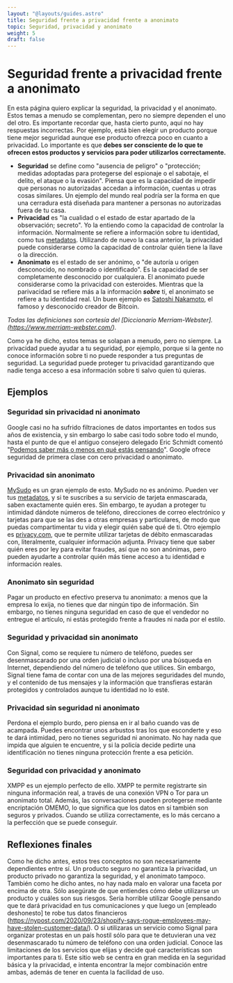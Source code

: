 ```yaml
---
layout: "@layouts/guides.astro"
title: Seguridad frente a privacidad frente a anonimato
topic: Seguridad, privacidad y anonimato
weight: 5
draft: false
---
```



# Seguridad frente a privacidad frente a anonimato

En esta página quiero explicar la seguridad, la privacidad y el anonimato. Estos temas a menudo se complementan, pero no siempre dependen el uno del otro. Es importante recordar que, hasta cierto punto, aquí no hay respuestas incorrectas. Por ejemplo, está bien elegir un producto porque tiene mejor seguridad aunque ese producto ofrezca poco en cuanto a privacidad. Lo importante es que **debes ser consciente de lo que te ofrecen estos productos y servicios para poder utilizarlos correctamente.**

<Highlighting>

- **Seguridad** se define como "ausencia de peligro" o "protección; medidas adoptadas para protegerse del espionaje o el sabotaje, el delito, el ataque o la evasión". Piensa que es la capacidad de impedir que personas no autorizadas accedan a información, cuentas u otras cosas similares. Un ejemplo del mundo real podría ser la forma en que una cerradura está diseñada para mantener a personas no autorizadas fuera de tu casa.
- **Privacidad** es "la cualidad o el estado de estar apartado de la observación; secreto". Yo la entiendo como la capacidad de controlar la información. Normalmente se refiere a información sobre tu identidad, como tus [metadatos](/guías/moderadamente-importante/metadatos). Utilizando de nuevo la casa anterior, la privacidad puede considerarse como la capacidad de controlar quién tiene la llave o la dirección.
- **Anonimato** es el estado de ser anónimo, o "de autoría u origen desconocido, no nombrado o identificado". Es la capacidad de ser completamente desconocido por cualquiera. El anonimato puede considerarse como la privacidad con esteroides. Mientras que la parivacidad se refiere más a la información **_sobre_** ti, el anonimato se refiere a tu identidad real. Un buen ejemplo es [Satoshi Nakamoto](https://es.wikipedia.org/wiki/Satoshi_Nakamoto), el famoso y desconocido creador de Bitcoin.

</Highlighting>

_Todas las definiciones son cortesía del [Diccionario Merriam-Webster].(https://www.merriam-webster.com/)._

Como ya he dicho, estos temas se solapan a menudo, pero no siempre. La privacidad puede ayudar a tu seguridad, por ejemplo, porque si la gente no conoce información sobre ti no puede responder a tus preguntas de seguridad. La seguridad puede proteger tu privacidad garantizando que nadie tenga acceso a esa información sobre ti salvo quien tú quieras.

## Ejemplos

### Seguridad sin privacidad ni anonimato

Google casi no ha sufrido filtraciones de datos importantes en todos sus años de existencia, y sin embargo lo sabe casi todo sobre todo el mundo, hasta el punto de que el antiguo consejero delegado Eric Schmidt comentó "[Podemos saber más o menos en qué estás pensando](https://www.zdnet.com/article/google-even-knows-what-youre-thinking/)". Google ofrece seguridad de primera clase con cero privacidad o anonimato.

### Privacidad sin anonimato

[MySudo](/guides/less-important/voip) es un gran ejemplo de esto. MySudo no es anónimo. Pueden ver tus [metadatos](/guides/moderately-important/metadata), y si te suscribes a su servicio de tarjeta enmascarada, saben exactamente quién eres. Sin embargo, te ayudan a proteger tu intimidad dándote números de teléfono, direcciones de correo electrónico y tarjetas para que se las des a otras empresas y particulares, de modo que puedas compartimentar tu vida y elegir quién sabe qué de ti. Otro ejemplo es [privacy.com](/guides/most-important/payments), que te permite utilizar tarjetas de débito enmascaradas con, literalmente, cualquier información adjunta. Privacy tiene que saber quién eres por ley para evitar fraudes, así que no son anónimas, pero pueden ayudarte a controlar quién más tiene acceso a tu identidad e información reales.

### Anonimato sin seguridad

Pagar un producto en efectivo preserva tu anonimato: a menos que la empresa lo exija, no tienes que dar ningún tipo de información. Sin embargo, no tienes ninguna seguridad en caso de que el vendedor no entregue el artículo, ni estás protegido frente a fraudes ni nada por el estilo.

### Seguridad y privacidad sin anonimato

Con Signal, como se requiere tu número de teléfono, puedes ser desenmascarado por una orden judicial o incluso por una búsqueda en Internet, dependiendo del número de teléfono que utilices. Sin embargo, Signal tiene fama de contar con una de las mejores seguridades del mundo, y el contenido de tus mensajes y la información que transfieras estarán protegidos y controlados aunque tu identidad no lo esté.

### Privacidad sin seguridad ni anonimato

Perdona el ejemplo burdo, pero piensa en ir al baño cuando vas de acampada. Puedes encontrar unos arbustos tras los que esconderte y eso te dará intimidad, pero no tienes seguridad ni anonimato. No hay nada que impida que alguien te encuentre, y si la policía decide pedirte una identificación no tienes ninguna protección frente a esa petición.

### Seguridad con privacidad y anonimato

XMPP es un ejemplo perfecto de ello. XMPP te permite registrarte sin ninguna información real, a través de una conexión VPN o Tor para un anonimato total. Además, las conversaciones pueden protegerse mediante encriptación OMEMO, lo que significa que los datos en sí también son seguros y privados. Cuando se utiliza correctamente, es lo más cercano a la perfección que se puede conseguir.

## Reflexiones finales

Como he dicho antes, estos tres conceptos no son necesariamente dependientes entre sí. Un producto seguro no garantiza la privacidad, un producto privado no garantiza la seguridad, y el anonimato tampoco. También como he dicho antes, no hay nada malo en valorar una faceta por encima de otra. Sólo asegúrate de que entiendes cómo debe utilizarse un producto y cuáles son sus riesgos. Sería horrible utilizar Google pensando que te dará privacidad en tus comunicaciones y que luego un [empleado deshonesto] te robe tus datos financieros (https://nypost.com/2020/09/23/shopify-says-rogue-employees-may-have-stolen-customer-data/). O si utilizaras un servicio como Signal para organizar protestas en un país hostil sólo para que te detuvieran una vez desenmascarado tu número de teléfono con una orden judicial. Conoce las limitaciones de los servicios que elijas y decide qué características son importantes para ti. Este sitio web se centra en gran medida en la seguridad básica y la privacidad, e intenta encontrar la mejor combinación entre ambas, además de tener en cuenta la facilidad de uso.

